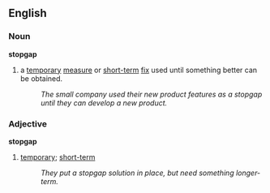 ==English==
===Noun===
'''stopgap''' 
# a [[temporary]] [[measure]] or [[short-term]] [[fix]] used until something better can be obtained.  
#:''The small company used their new product features as a stopgap until they can develop a new product.''

===Adjective===
'''stopgap'''
#[[temporary]]; [[short-term]]
#:''They put a stopgap solution in place, but need something longer-term.''